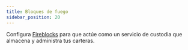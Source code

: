```yaml
---
title: Bloques de fuego
sidebar_position: 20
---
```



Configura [Fireblocks](https://fireblocks.io) para que actúe como un servicio de custodia que
almacena y administra tus carteras.

<DocCardList />

